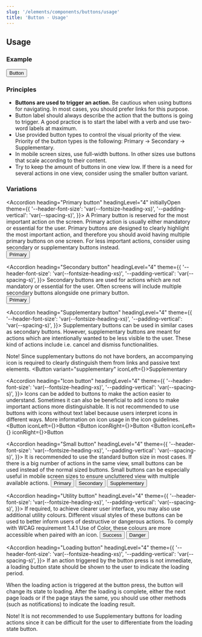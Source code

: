 ```yaml
---
slug: '/elements/components/buttons/usage'
title: 'Button - Usage'
---
```





## Usage

### Example
<PlaygroundPreview>
  <Button>Button</Button>
</PlaygroundPreview>

### Principles
- <b>Buttons are used to trigger an action.</b> Be cautious when using buttons for navigating. In most cases, you should prefer links for this purpose.
- Button label should always describe the action that the buttons is going to trigger. A good practice is to start the label with a verb and use two-word labels at maximum.
- Use provided button types to control the visual priority of the view. Priority of the button types is the following: Primary -> Secondary -> Supplementary.
- In mobile screen sizes, use full-width buttons. In other sizes use buttons that scale according to their content.
- Try to keep the amount of buttons in one view low. If there is a need for several actions in one view, consider using the smaller button variant.

### Variations

<Accordion
  heading="Primary button"
  headingLevel="4"
  initiallyOpen
  theme={{
    '--header-font-size': 'var(--fontsize-heading-xs)',
    '--padding-vertical': 'var(--spacing-s)',
  }}>
  A Primary button is reserved for the most important action on the screen. Primary action is usually either mandatory or essential for the user. Primary buttons are designed to clearly highlight the most important action, and therefore you should avoid having multiple primary buttons on one screen. For less important actions, consider using secondary or supplementary buttons instead.
  <br />
  <PlaygroundPreview>
    <Button>Primary</Button>
  </PlaygroundPreview>
</Accordion>

<Accordion
  heading="Secondary button"
  headingLevel="4"
  theme={{
    '--header-font-size': 'var(--fontsize-heading-xs)',
    '--padding-vertical': 'var(--spacing-s)',
  }}>
  Secondary buttons are used for actions which are not mandatory or essential for the user. Often screens will include multiple secondary buttons alongside one primary button.
  <br />
  <PlaygroundPreview>
    <Button variant="secondary">Primary</Button>
  </PlaygroundPreview>
</Accordion>

<Accordion
  heading="Supplementary button"
  headingLevel="4"
  theme={{
    '--header-font-size': 'var(--fontsize-heading-xs)',
    '--padding-vertical': 'var(--spacing-s)',
  }}>
  Supplementary buttons can be used in similar cases as secondary buttons. However, supplementary buttons are meant for actions which are intentionally wanted to be less visible to the user. These kind of actions include i.e. cancel and dismiss functionalities.

  Note! Since supplementary buttons do not have borders, an accompanying icon is required to clearly distinguish them from links and passive text elements.
  <PlaygroundPreview>
    <Button variant="supplementary" iconLeft={<IconTrash />}>Supplementary</Button>
  </PlaygroundPreview>
</Accordion>

<Accordion
  heading="Icon button"
  headingLevel="4"
  theme={{
    '--header-font-size': 'var(--fontsize-heading-xs)',
    '--padding-vertical': 'var(--spacing-s)',
  }}>
  Icons can be added to buttons to make the action easier to understand. Sometimes it can also be beneficial to add icons to make important actions more distinguishable. It is not recommended to use buttons with icons without text label because users interpret icons in different ways. More information on icon usage in the icon guidelines.
  <PlaygroundPreview>
    <Button iconLeft={<IconShare />}>Button</Button>
    <Button iconRight={<IconAngleRight />}>Button</Button>
    <Button iconLeft={<IconShare />} iconRight={<IconAngleRight />}>Button</Button>
  </PlaygroundPreview>
</Accordion>

<Accordion
  heading="Small button"
  headingLevel="4"
  theme={{
    '--header-font-size': 'var(--fontsize-heading-xs)',
    '--padding-vertical': 'var(--spacing-s)',
  }}>
  It is recommended to use the standard button size in most cases. If there is a big number of actions in the same view, small buttons can be used instead of the normal sized buttons. Small buttons can be especially useful in mobile screen sizes to ensure uncluttered view with multiple available actions.
  <PlaygroundPreview>
    <Button size="small">Primary</Button>
    <Button variant="secondary" size="small">Secondary</Button>
    <Button variant="supplementary" size="small">Supplementary</Button>
  </PlaygroundPreview>
</Accordion>

<Accordion
  heading="Utility button"
  headingLevel="4"
  theme={{
    '--header-font-size': 'var(--fontsize-heading-xs)',
    '--padding-vertical': 'var(--spacing-s)',
  }}>
  If required, to achieve clearer user interface, you may also use additional utility colours. Different visual styles of these buttons can be used to better inform users of destructive or dangerous actions. To comply with WCAG requirement 1.4.1 Use of Color, these colours are more accessible when paired with an icon.
  <PlaygroundPreview>
    <Button variant="success">Success</Button>
    <Button variant="danger">Danger</Button>
  </PlaygroundPreview>
</Accordion>

<Accordion
  heading="Loading button"
  headingLevel="4"
  theme={{
    '--header-font-size': 'var(--fontsize-heading-xs)',
    '--padding-vertical': 'var(--spacing-s)',
  }}>
  If an action triggered by the button press is not immediate, a loading button state should be shown to the user to indicate the loading period.

  When the loading action is triggered at the button press, the button will change its state to loading. After the loading is complete, either the next page loads or if the page stays the same, you should use other methods (such as notifications) to indicate the loading result.

  Note! It is not recommended to use Supplementary buttons for loading actions since it can be difficult for the user to differentiate from the loading state button.
</Accordion>
